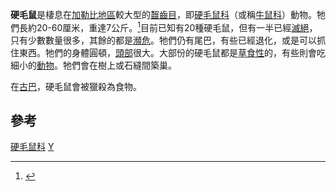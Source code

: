 {{Automatic taxobox
| name = 硬毛鼠科 
| taxon = Capromyidae
| fossil_range = [[中新世|中新世]]早期至現今
| image = Capromys pilorides.jpg
| image_caption = [[古巴硬毛鼠|古巴硬毛鼠]]
| authority = [[Charles_Hamilton_Smith|Smith]], 1842
| subdivision_ranks = [[屬|屬]]
| subdivision = 
* [[硬毛鼠屬|硬毛鼠屬]] ''Capromys''
* [[地硬毛鼠屬|地硬毛鼠屬]] ''Geocapromys''
* †[[偽硬毛鼠屬|偽硬毛鼠屬]] ''Hexolobodon''
* †[[波多黎各鼠屬|波多黎各鼠屬]] ''Isolobodon''
* [[粘巢硬毛鼠属|粘巢硬毛鼠属]]''Mesocapromys''
* [[小巧硬毛鼠屬|小巧硬毛鼠屬]] ''Mysateles''
* [[斜齒鼠屬|斜齒鼠屬]] ''Plagiodontia''
* †[[萊氏硬毛鼠屬|萊氏硬毛鼠屬]] ''Rhizoplagiodontia''
}}
'''硬毛鼠'''是棲息在[[加勒比地區|加勒比地區]]較大型的[[齧齒目|齧齒目]]，即[[硬毛鼠科|硬毛鼠科]]（或稱[[牛鼠科|牛鼠科]]）動物。牠們長約20-60厘米，重達7公斤。<ref name=EoM>{{cite book en |editor=Macdonald, D.|author= Bishop, Ian|year=1984 |title= The Encyclopedia of Mammals|url=https://archive.org/details/encyclopediaofma00mals_0|publisher= Facts on File|location=New York|isbn= 0-87196-871-1|page= [https://archive.org/details/encyclopediaofma00mals_0/page/700 700]}}</ref>目前已知有20種硬毛鼠，但有一半已經[[滅絕|滅絕]]，只有少數數量很多，其餘的都是[[瀕危|瀕危]]。牠們仍有尾巴，有些已經退化，或是可以抓住東西。牠們的身體圓頓，[[頭部|頭部]]很大。大部份的硬毛鼠都是[[草食性|草食性]]的，有些則會吃細小的[[動物|動物]]。牠們會在樹上或石縫間築巢。

在[[古巴|古巴]]，硬毛鼠會被獵殺為食物。

==參考==
{{reflist}}
{{Taxonbar|from=Q651787}}

[[Category:硬毛鼠科|]]
[[Category:啮齿目|Y]]